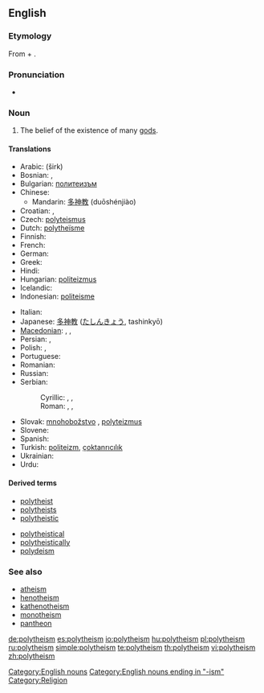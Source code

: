 {{wikipedia|Polytheism}}
{{wikiquote}}
==English==

===Etymology===
From {{etyl|grc}} {{term|πολύς|tr=polús||many|sc=polytonic}} + {{term|θεός|tr=theós||god|sc=polytonic}}.

===Pronunciation===
* {{IPA|/pɒli'θi'ĭz'əm}}

===Noun===
{{en-noun}}

# The belief of the existence of many [[god]]s.

====Translations====
{{trans-top|belief of existence of many gods}}
* Arabic: {{Arab|[[شرك|شِرْك]]}} (širk)
* Bosnian: {{t-|bs|politeizam|m}}, {{t|bs|mnogoboštvo|n}}
* Bulgarian: [[политеизъм]] {{m}}
* Chinese:
** Mandarin: [[多神教]] (duōshénjiào)
* Croatian: {{t-|hr|politeizam|m}}, {{t|hr|mnogoboštvo|n}}
* Czech: [[polyteismus]] {{m}}
* Dutch: [[polytheïsme]] {{n}}
* Finnish: {{t-|fi|polyteismi}}
* French: {{t+|fr|polythéisme|m}}
* German: {{t+|de|Polytheismus|m}}
* Greek: {{t+|el|πολυθεϊσμός|m|sc=Grek}}
* Hindi: {{t+|hi|बहुदेववाद|sc=Deva|xs=Hindi}}
* Hungarian: [[politeizmus]]
* Icelandic: {{t-|is|fjölgyðistrú|f}}
* Indonesian: [[politeisme]]
{{trans-mid}}
* Italian: {{t+|it|politeismo}}
* Japanese: [[多神教]] ([[たしんきょう]], tashinkyō)
* [[Macedonian]]: {{t|mk|многубоштво|n|tr=mnogubóštvo |sc=Cyrl}}, {{t|mk|незнабоштво|n|tr=neznabóštvo|sc=Cyrl}}, {{t|mk|политеизам|m|tr=politeízam|sc=Cyrl}}
* Persian: {{fa-Arab|[[چندخدایی]]}}, {{fa-Arab|[[شرک]]}}
* Polish: {{t+|pl|politeizm|m}},  {{t|pl|wielobóstwo|n}}
* Portuguese: {{t+|pt|politeísmo|m}}
* Romanian: {{t-|ro|politeism|n}}
* Russian: {{t+|ru|политеизм|m|tr=politeízm|sc=Cyrl}}
* Serbian:
*: Cyrillic: {{t-|sr|политеизам|m|sc=Cyrl}}, {{t|sr|многобоштво|n|sc=Cyrl}}, {{t|sr|незнабoштво|n|sc=Cyrl}}
*: Roman: {{t-|sr|politeizam|m}}, {{t|sr|mnogoboštvo|n}}, {{t-|sr|neznaboštvo|n}}
* Slovak: [[mnohobožstvo]] {{n}}, [[polyteizmus]] {{m}}
* Slovene: {{t+|sl|politeizem|m}}
* Spanish: {{t+|es|politeísmo|m}}
* Turkish: [[politeizm]], [[çoktanrıcılık]]
* Ukrainian: {{t|uk|політеїзм|m|tr=politeïzm|sc=Cyrl|xs=Ukrainian}}
* Urdu: {{t|ur|شرک|tr=širk|sc=ur-Arab|xs=Urdu}}
{{trans-bottom}}

====Derived terms====
{{top2}}
* [[polytheist]]
* [[polytheists]]
* [[polytheistic]]
{{mid2}}
* [[polytheistical]]
* [[polytheistically]]
* [[polydeism]]
{{bottom}}

===See also===
* [[atheism]]
* [[henotheism]]
* [[kathenotheism]]
* [[monotheism]]
* [[pantheon]]

[[Category:English nouns]]
[[Category:English nouns ending in "-ism"]]
[[Category:Religion]]

[[de:polytheism]]
[[es:polytheism]]
[[io:polytheism]]
[[hu:polytheism]]
[[pl:polytheism]]
[[ru:polytheism]]
[[simple:polytheism]]
[[te:polytheism]]
[[th:polytheism]]
[[vi:polytheism]]
[[zh:polytheism]]